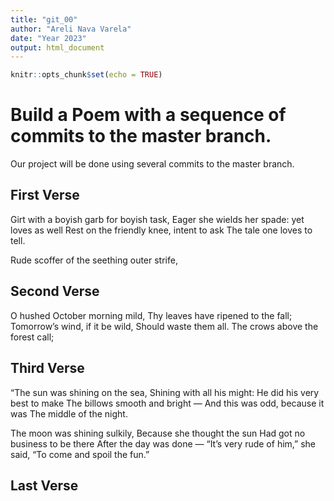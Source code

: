 ```yaml
---
title: "git_00"
author: "Areli Nava Varela"
date: "Year 2023"
output: html_document
---
```


```r
knitr::opts_chunk$set(echo = TRUE)
```
# Build a Poem with a sequence of commits to the master branch.
Our project will be done using several commits to the master branch.
<!-- Do not modify or change any text in "!--" bracketed areas such as this --- these are instructions to
you, if you change any of this the git program will notice it and compromise your git merging strategy !-->

## First Verse 
<!--Put the first five lines of a poem by Lewis Carrol in this section!-->
Girt with a boyish garb for boyish task,
   Eager she wields her spade: yet loves as well
Rest on the friendly knee, intent to ask
         The tale one loves to tell.

Rude scoffer of the seething outer strife,


## Second Verse
<!--Put the first five lines of a poem by Robert Frost here!-->
O hushed October morning mild,
Thy leaves have ripened to the fall;
Tomorrow's wind, if it be wild,
Should waste them all.
The crows above the forest call;


## Third Verse
<!--Put the first two verses of The Walrus and the Carpenter here!-->
"The sun was shining on the sea,
      Shining with all his might:
He did his very best to make
      The billows smooth and bright —
And this was odd, because it was
      The middle of the night.

The moon was shining sulkily,
      Because she thought the sun
Had got no business to be there
      After the day was done —
"It's very rude of him," she said,
      "To come and spoil the fun."
      
      
## Last Verse
<!--Put a short poem of your choice 8-20 lines,here!-->
